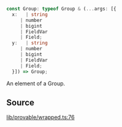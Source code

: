 ```ts
const Group: typeof Group & (...args: [{
  x:   | string
     | number
     | bigint
     | FieldVar
     | Field;
  y:   | string
     | number
     | bigint
     | FieldVar
     | Field;
  }]) => Group;
```

An element of a Group.

## Source

[lib/provable/wrapped.ts:76](https://github.com/o1-labs/o1js/blob/fd7bd4b02f4f7cc1057cd423261d70c22275763a/src/lib/provable/wrapped.ts#L76)
